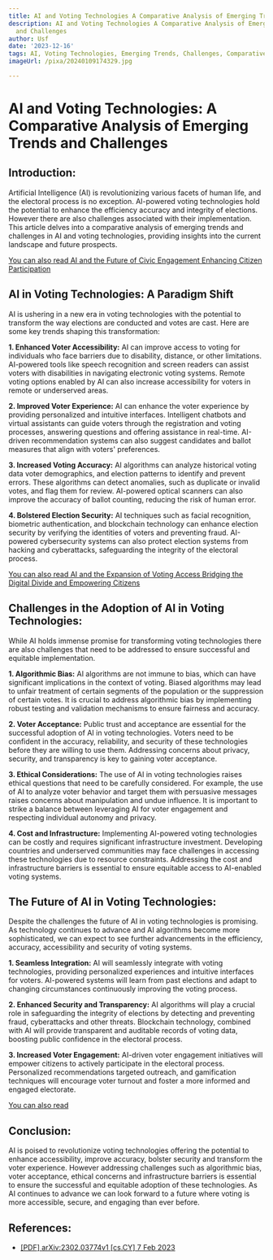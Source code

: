 ```yaml
---
title: AI and Voting Technologies A Comparative Analysis of Emerging Trends and Challenges
description: AI and Voting Technologies A Comparative Analysis of Emerging Trends
  and Challenges
author: Usf
date: '2023-12-16'
tags: AI, Voting Technologies, Emerging Trends, Challenges, Comparative Analysis
imageUrl: /pixa/20240109174329.jpg

---
```

# AI and Voting Technologies: A Comparative Analysis of Emerging Trends and Challenges

## Introduction:
Artificial  Intelligence (AI)  is revolutionizing various facets of human life, and  the electoral process is no  exception. AI-powered voting technologies  hold the potential  to enhance the efficiency accuracy and integrity of elections. However there are also challenges associated  with their implementation. This article delves into a comparative analysis of emerging trends and challenges in AI and voting technologies, providing insights into the current landscape and future prospects.

[You can also  read AI and the Future of Civic  Engagement Enhancing Citizen Participation](AI%20and%20the%20Future%20of%20Civic%20Engagement%20Enhancing%20Citizen%20Participation)


##  AI in Voting Technologies: A Paradigm Shift
AI is ushering in  a new era in voting technologies with the potential to transform the way elections are conducted and votes are cast. Here are some key  trends shaping this transformation:

**1. Enhanced Voter Accessibility:**
AI can improve access to voting for  individuals who face barriers  due to disability, distance, or  other limitations. AI-powered tools like speech recognition  and screen readers can assist voters  with disabilities in navigating electronic voting  systems. Remote voting options enabled by AI can also increase accessibility for voters in remote or underserved  areas.

**2. Improved Voter Experience:**
AI can enhance the voter experience by providing personalized and intuitive interfaces. Intelligent chatbots  and virtual  assistants can guide voters through the registration and voting  processes, answering questions and offering assistance in real-time. AI-driven  recommendation systems can also suggest candidates and ballot measures that align  with voters' preferences.

**3. Increased  Voting Accuracy:**
AI algorithms can analyze  historical  voting data voter demographics, and election  patterns to identify and prevent errors. These algorithms  can detect anomalies, such as duplicate  or invalid votes, and flag them for review. AI-powered optical scanners can also improve the  accuracy of ballot counting, reducing the risk of human error.

**4. Bolstered Election Security:**
AI techniques such as facial recognition, biometric authentication, and blockchain technology can enhance election security by verifying the identities of voters and preventing fraud.  AI-powered cybersecurity systems can also protect election systems from hacking and cyberattacks,  safeguarding the integrity of the electoral process.

[You can also read AI and the Expansion of Voting Access Bridging the Digital Divide and Empowering Citizens](AI%20and%20the%20Expansion%20of%20Voting%20Access%20Bridging%20the%20Digital%20Divide%20and%20Empowering%20Citizens)


##  Challenges in  the Adoption of AI in Voting Technologies:
While AI holds immense promise for transforming voting technologies  there are also challenges that need to be addressed to ensure successful and equitable implementation.

**1. Algorithmic Bias:**
AI algorithms  are not immune to bias, which can have significant implications in the context of voting.  Biased algorithms may lead to unfair treatment of certain segments of the  population or the  suppression of certain  votes. It is crucial to address algorithmic bias  by implementing robust testing  and validation mechanisms to ensure fairness and accuracy.

**2.  Voter Acceptance:**
Public  trust  and acceptance are essential for  the successful adoption of AI in voting technologies. Voters need to be confident  in the accuracy, reliability, and security of these technologies before they are willing to use them.  Addressing concerns about privacy, security, and  transparency is key to gaining voter acceptance.

**3. Ethical Considerations:**
The use of AI in voting  technologies raises ethical  questions that need to  be carefully considered. For example, the use of AI  to analyze voter behavior and target them with persuasive  messages raises concerns  about manipulation and undue influence. It is important to strike a balance between leveraging AI for voter engagement and respecting  individual autonomy  and privacy.

**4. Cost  and Infrastructure:**
Implementing AI-powered voting technologies can be costly and requires significant infrastructure investment. Developing countries and underserved communities may face challenges in accessing these technologies due to resource constraints. Addressing the cost and infrastructure barriers is essential to ensure equitable  access to AI-enabled voting systems.

## The Future of AI in Voting Technologies:
Despite the challenges the future of AI in voting  technologies is promising. As technology continues to advance and AI algorithms  become more sophisticated, we can expect to see further advancements in the efficiency, accuracy, accessibility and security of voting systems.

**1. Seamless Integration:**
AI will seamlessly integrate with voting technologies, providing  personalized experiences and intuitive interfaces for voters. AI-powered systems will learn from past  elections  and adapt  to changing circumstances continuously improving the voting process.

**2. Enhanced  Security and Transparency:**
AI algorithms will play a crucial role in safeguarding  the integrity of elections by detecting and  preventing fraud, cyberattacks and other threats. Blockchain technology, combined with AI will provide transparent and auditable records of  voting data, boosting public confidence in the electoral  process.

**3. Increased Voter Engagement:**
AI-driven voter  engagement initiatives will empower citizens  to actively participate in  the electoral process. Personalized recommendations targeted outreach, and gamification techniques will encourage  voter turnout and foster a  more informed and engaged  electorate.

[You can also read ]()


## Conclusion:
AI is poised to revolutionize voting technologies offering the potential to enhance accessibility, improve accuracy, bolster security and transform the voter experience. However  addressing challenges such as algorithmic bias, voter acceptance, ethical concerns and infrastructure barriers is essential to ensure the successful and equitable adoption of these  technologies. As AI continues  to advance we can look forward to  a future where  voting is more accessible, secure, and engaging than ever before.

## References:
- [[PDF] arXiv:2302.03774v1 [cs.CY] 7 Feb 2023](https://arxiv.org/pdf/2302.03774)
